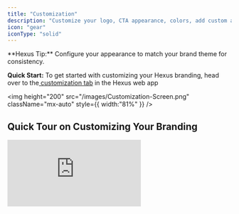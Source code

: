 ```yaml
---
title: "Customization"
description: "Customize your logo, CTA appearance, colors, add custom assets in the Settings tab on the left."
icon: "gear"
iconType: "solid"
---
```


<Tip>
  **Hexus Tip:** Configure your appearance to match your brand theme for consistency.
</Tip>

**Quick Start:** To get started with customizing your Hexus branding, head over to the[ customization tab](https://app.usehexus.com/profile?tab=customization) in the Hexus web app

<img
  height="200"
  src="/images/Customization-Screen.png"
  className="mx-auto"
  style={{ width:"81%" }}
/>

## Quick Tour on Customizing Your Branding

<div style={{ position:"relative",width:"100%",paddingTop:"57%" }}>
<iframe src="https://app.usehexus.com/embed/168a15e1-a50f-416a-b04a-05929247757c?refid=" title="Adding Brand Guidelines and Other Custom Assets to Hexus" frameborder="0" allow="accelerometer; autoplay; clipboard-write; encrypted-media; gyroscope; picture-in-picture" allowfullscreen style={{ position:"absolute",top:0,left:0,width:"100%",height:"100%" }} />

</div>

## A list of all the branding assets you can customize

<Note>
  Available on **Enterprise plan**
</Note>

1. **Custom** [Images](https://app.usehexus.com/profile?tab=customization): Use shared assets across your flows to customize cover image, intro, outro templates, colors etc
1. **Custom Videos: **Use shared assets across your flows to customize cover image, intro, outro templates, colors etc
1. **Watermark: **Showcase your brand on all your content
1. **Custom Logo**: Customize your Landing Pages

<img
  height="800"
  width="400"
  src="/Screenshot2025-10-17at1.59.40PM.png"
  alt=""
  title=""
  className="mx-auto"
  style={{ width:"57%" }}
/>

5. **Documents or Text**: Upload documents or paste the information in text format to customize AI Guidelines

<img
  height="800"
  width="400"
  src="/Screenshot2025-10-17at1.59.15PM.png"
  alt=""
  title=""
  className="mx-auto"
  style={{ width:"52%" }}
/>

6. **Fonts:** Up to 5 fonts can be uploaded as **.ttf** or **.otf**

<img
  height="800"
  width="400"
  src="/images/font-custom-assets.png"
  className="mx-auto"
  style={{ width:"51%" }}
/>

7. **Custom voice**: Don't want an AI voice? You can add your own voice or any other custom voice of your choosing to add to your demos and videos.

<img
  height="400"
  width="800"
  src="/images/custom-font-and-voice.png"
  className="mx-auto"
  style={{ width:"75%" }}
/>

8. **Background Audio**: If you have a standard background audio that is added to all your brand videos and demos, you can do it easily in Hexus too! Upload up to 3 .mp3 audio files for this purpose.

<img
  height="800"
  width="400"
  src="/images/audio-custom-assets.png"
  className="mx-auto"
  style={{ width:"51%" }}
/>

9. **Custom Video**: Have some product videos already? You can add them here and use them in any new Hexus flows you make.

<img
  height="800"
  width="400"
  src="/images/video-custom-assets.png"
/>

10. **Customize Hexus Public Links**: Add your brand identity to the hexus links you share with customers or add to your website. a. Add Logos, Watermarks, and Thumbnails b. Create Custom Calls-To-action

<img
  height="400"
  width="800"
  src="/images/customizing-with-logo-watermark-thumbnail.png"
  className="mx-auto"
  style={{ width:"73%" }}
/>

<div style={{ position:"relative",width:"100%",paddingTop:"54.5%" }} />